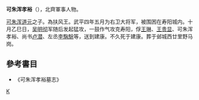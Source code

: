 '''可朱浑孝裕'''（{{bd|?||?|}}），北齊軍事人物。

[[可朱浑道元|可朱浑道元]]之子。為扶风王。武平四年五月为右卫大将军，被围困在寿阳城内。十月乙巳日，[[吴明彻|吴明彻]]军随后发起猛攻，一鼓作气攻克寿阳，俘[[王琳|王琳]]、[[王贵显|王贵显]]、可朱浑孝裕、尚书[[卢潜|卢潜]]、左丞[[李騊駼|李騊駼]]等，送到建康。不久死于建康。葬于邺城西廿里野马岗。

==參考書目==
* 《可朱浑孝裕墓志》
[[category:南北朝軍事人物|K]]